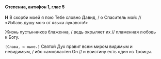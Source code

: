 #### Степенна, антифон 1, глас 5

**Н** В скорби моей я пою Тебе словно Давид, / о Спаситель мой: // «Избавь душу мою от языка лукавого!»

Жизнь пустынников блаженна, / ведь окрыляет их // пламенная любовь к Богу.

<R>`[Слава, и ныне.]`</R> Святой Дух правит всем миром видимым и невидимым, / ибо самовластен Он // и воистину есть один из Троицы.
